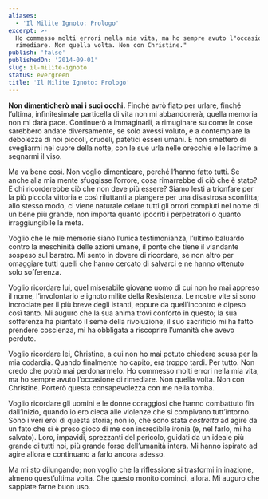 ```yaml
---
aliases:
  - 'Il Milite Ignoto: Prologo'
excerpt: >-
  Ho commesso molti errori nella mia vita, ma ho sempre avuto l"occasione di
  rimediare. Non quella volta. Non con Christine."
publish: 'false'
publishedOn: '2014-09-01'
slug: il-milite-ignoto
status: evergreen
title: 'Il Milite Ignoto: Prologo'
---
```

**Non dimenticherò mai i suoi occhi.** Finché avrò fiato per urlare, finché l’ultima, infinitesimale particella di vita non mi abbandonerà, quella memoria non mi darà pace. Continuerò a immaginarli, a rimuginare su come le cose sarebbero andate diversamente, se solo avessi voluto, e a contemplare la debolezza di noi piccoli, crudeli, patetici esseri umani. E non smetterò di svegliarmi nel cuore della notte, con le sue urla nelle orecchie e le lacrime a segnarmi il viso.

Ma va bene così. Non voglio dimenticare, perché l’hanno fatto tutti. Se anche alla mia mente sfuggisse l’orrore, cosa rimarrebbe di ciò che è stato? E chi ricorderebbe ciò che non deve più essere? Siamo lesti a trionfare per la più piccola vittoria e così riluttanti a piangere per una disastrosa sconfitta; allo stesso modo, ci viene naturale celare tutti gli orrori compiuti nel nome di un bene più grande, non importa quanto ipocriti i perpetratori o quanto irraggiungibile la meta.

Voglio che le mie memorie siano l’unica testimonianza, l’ultimo baluardo contro la meschinità delle azioni umane, il ponte che tiene il viandante sospeso sul baratro. Mi sento in dovere di ricordare, se non altro per omaggiare tutti quelli che hanno cercato di salvarci e ne hanno ottenuto solo sofferenza.

Voglio ricordare lui, quel miserabile giovane uomo di cui non ho mai appreso il nome, l’involontario e ignoto milite della Resistenza. Le nostre vite si sono incrociate per il più breve degli istanti, eppure da quell’incontro è dipeso così tanto. Mi auguro che la sua anima trovi conforto in questo; la sua sofferenza ha piantato il seme della rivoluzione, il suo sacrificio mi ha fatto prendere coscienza, mi ha obbligata a riscoprire l’umanità che avevo perduto.

Voglio ricordare lei, Christine, a cui non ho mai potuto chiedere scusa per la mia codardia. Quando finalmente ho capito, era troppo tardi. Per tutto. Non credo che potrò mai perdonarmelo. Ho commesso molti errori nella mia vita, ma ho sempre avuto l’occasione di rimediare. Non quella volta. Non con Christine. Porterò questa consapevolezza con me nella tomba.

Voglio ricordare gli uomini e le donne coraggiosi che hanno combattuto fin dall’inizio, quando io ero cieca alle violenze che si compivano tutt’intorno. Sono i veri eroi di questa storia; non io, che sono stata _costretta_ ad agire da un fato che si è preso gioco di me con incredibile ironia (e, nel farlo, mi ha salvato). Loro, impavidi, sprezzanti del pericolo, guidati da un ideale più grande di tutti noi, più grande forse dell’umanità intera. Mi hanno ispirato ad agire allora e continuano a farlo ancora adesso.

Ma mi sto dilungando; non voglio che la riflessione si trasformi in inazione, almeno quest’ultima volta. Che questo monito cominci, allora. Mi auguro che sappiate farne buon uso.
